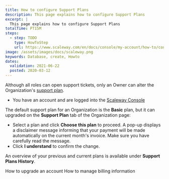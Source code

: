 ```yaml
---
title: How to configure Support Plans
description: This page explains how to configure Support Plans
excerpt: |
  This page explains how to configure Support Plans
totalTime: PT15M
steps:
  - step: TODO
    type: HowToStep
    url: https://www.scaleway.com/en/docs/console/my-account/how-to/configure-support-plans
image: /assets/images/docs/scaleway.png
keywords: Database, create, Howto
dates:
  validation: 2021-06-22
  posted: 2020-03-12
---
```


Although all roles can open support tickets, only an Owner can alter the Organization's [support plan](/console/my-account/concepts/#support-plan). 

<Message type="requirement">

  - You have an account and are logged into the [Scaleway Console](https://console.scaleway.com) 

</Message>

The default support plan for an Organization is the **Basic** plan, but it can upgraded on the **Support Plan** tab of the Organization page:

<Lightbox src="scaleway-support-plans-overview.png" alt="" />

- Select a plan and click **Choose this plan** to proceed. A pop-up displays a disclaimer message informing that your payment will be made automatically on the current month's invoice. Make sure you have carefully read the message.
- Click **I understand** to confirm the change. 

<Lightbox src="scaleway-support-plan-confirmation.png" alt="" />

An overview of your previous and current plans is available under **Support Plans History**.

<Lightbox src="scaleway-support-history.png" alt="" />

<Navigation title="See Also">
  <PreviousButton to="/console/my-account/how-to/upgrade-an-account/">How to upgrade an account</PreviousButton>
  <NextButton to="/console/my-account/how-to/manage-billing-information/">How to manage billing information</NextButton>
</Navigation>